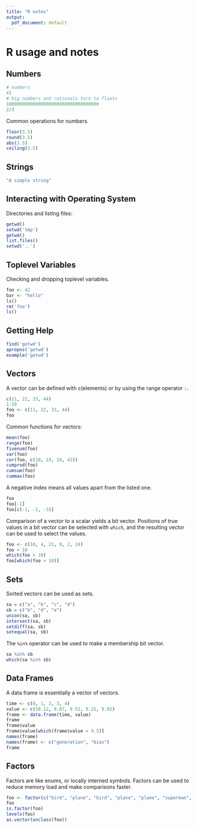 ```yaml
---
title: "R notes"
output:
  pdf_document: default
---
```


# R usage and notes

## Numbers

```r
# numbers
41
# big numbers and rationals turn to floats
10000000000000000000000000000000000 
2/3
```

Common operations for numbers.

```r
floor(3.5)
round(3.5)
abs(3.5)
ceiling(3.5)
```

## Strings


```r
"A simple string"
```

## Interacting with Operating System

Directories and listing files:

```r
getwd()
setwd('tmp')
getwd()
list.files()
setwd('..')
```

## Toplevel Variables

Checking and dropping toplevel variables. 

```r
foo <- 42
bar <- "hello"
ls()
rm('foo')
ls()
```


## Getting Help

```r
find('getwd')
apropos('getwd')
example('getwd')
```


## Vectors

A vector can be defined with c(elements) or by using the range operator `:`.

```r
c(11, 22, 33, 44)
1:10
foo <- c(11, 22, 33, 44)
foo
```

Common functions for vectors:


```r
mean(foo)
range(foo)
fivenum(foo)
var(foo)
cor(foo, c(10, 19, 34, 42))
cumprod(foo)
cumsum(foo)
cummax(foo)
```

A negative index means all values apart from the listed one.
```r
foo
foo[-1]
foo[c(-1, -2, -3)]
```

Comparison of a vector to a scalar yields a bit vector. Positions of true values in a bit vector can be selected with `which`, and the resulting vector can be used to select the values.


```r
foo <- c(10, 4, 21, 9, 2, 24)
foo > 10
which(foo > 10)
foo[which(foo > 10)]
```


## Sets


Sorted vectors can be used as sets.

```r
sa = c("a", "b", "c", "d")
sb = c("b", "d", "e")
union(sa, sb)
intersect(sa, sb)
setdiff(sa, sb)
setequal(sa, sb)
```

The `%in%` operator can be used to make a membership bit vector.

```r
sa %in% sb
which(sa %in% sb)
```


## Data Frames

A data frame is essentially a vector of vectors.

```r
time <- c(0, 1, 2, 3, 4)
value <- c(10.12, 9.87, 9.52, 9.21, 9.02)
frame <- data.frame(time, value)
frame
frame$value
frame$value[which(frame$value < 9.5)]
names(frame)
names(frame) <- c("generation", "bias")
frame
```

## Factors

Factors are like enums, or locally interned symbols. Factors can be used to 
reduce memory load and make comparisons faster.

```r
foo <- factor(c("bird", "plane", "bird", "plane", "plane", "superman", "bird"))
foo
is.factor(foo)
levels(foo)
as.vector(unclass(foo))
```
